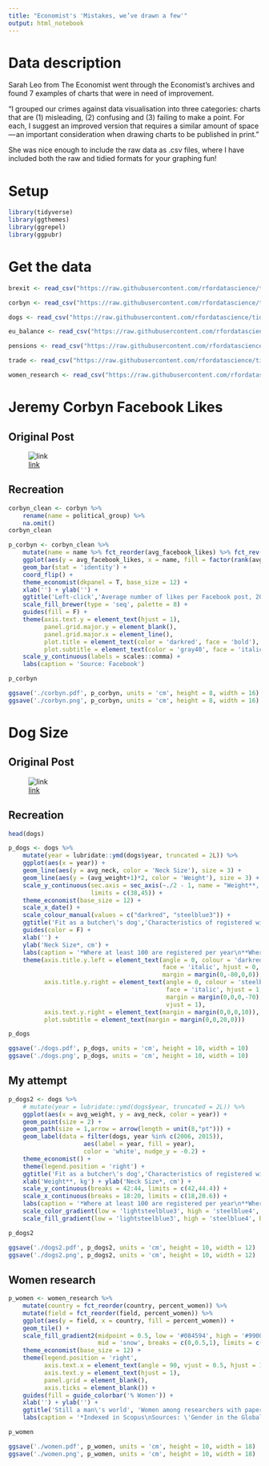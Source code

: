 ```yaml
---
title: "Economist's 'Mistakes, we’ve drawn a few'"
output: html_notebook
---
```


# Data description

Sarah Leo from The Economist went through the Economist's archives and found 7 examples of charts that were in need of improvement.

"I grouped our crimes against data visualisation into three categories: charts that are (1) misleading, (2) confusing and (3) failing to make a point. For each, I suggest an improved version that requires a similar amount of space — an important consideration when drawing charts to be published in print."

She was nice enough to include the raw data as .csv files, where I have included both the raw and tidied formats for your graphing fun!

# Setup

```r
library(tidyverse)
library(ggthemes)
library(ggrepel)
library(ggpubr)
```

# Get the data

```r
brexit <- read_csv("https://raw.githubusercontent.com/rfordatascience/tidytuesday/master/data/2019/2019-04-16/brexit.csv")

corbyn <- read_csv("https://raw.githubusercontent.com/rfordatascience/tidytuesday/master/data/2019/2019-04-16/corbyn.csv")

dogs <- read_csv("https://raw.githubusercontent.com/rfordatascience/tidytuesday/master/data/2019/2019-04-16/dogs.csv")

eu_balance <- read_csv("https://raw.githubusercontent.com/rfordatascience/tidytuesday/master/data/2019/2019-04-16/eu_balance.csv")

pensions <- read_csv("https://raw.githubusercontent.com/rfordatascience/tidytuesday/master/data/2019/2019-04-16/pensions.csv")

trade <- read_csv("https://raw.githubusercontent.com/rfordatascience/tidytuesday/master/data/2019/2019-04-16/trade.csv")

women_research <- read_csv("https://raw.githubusercontent.com/rfordatascience/tidytuesday/master/data/2019/2019-04-16/women_research.csv")
```

# Jeremy Corbyn Facebook Likes

## Original Post

![[link](https://medium.economist.com/mistakes-weve-drawn-a-few-8cdd8a42d368)](https://cdn-images-1.medium.com/max/2600/1*9QE_yL3boSLqopJkSBfL5A.png)

## Recreation

```r
corbyn_clean <- corbyn %>%
    rename(name = political_group) %>%
    na.omit()
corbyn_clean
```

```r
p_corbyn <- corbyn_clean %>%
    mutate(name = name %>% fct_reorder(avg_facebook_likes) %>% fct_rev()) %>%
    ggplot(aes(y = avg_facebook_likes, x = name, fill = factor(rank(avg_facebook_likes)))) +
    geom_bar(stat = 'identity') +
    coord_flip() +
    theme_economist(dkpanel = T, base_size = 12) +
    xlab('') + ylab('') +
    ggtitle('Left-click','Average number of likes per Facebook post, 2016') +
    scale_fill_brewer(type = 'seq', palette = 8) +
    guides(fill = F) +
    theme(axis.text.y = element_text(hjust = 1),
          panel.grid.major.y = element_blank(),
          panel.grid.major.x = element_line(),
          plot.title = element_text(color = 'darkred', face = 'bold'),
          plot.subtitle = element_text(color = 'gray40', face = 'italic')) +
    scale_y_continuous(labels = scales::comma) +
    labs(caption = 'Source: Facebook')
```

```r
p_corbyn
```

```r
ggsave('./corbyn.pdf', p_corbyn, units = 'cm', height = 8, width = 16)
ggsave('./corbyn.png', p_corbyn, units = 'cm', height = 8, width = 16)
```

# Dog Size

## Original Post

![[link](https://medium.economist.com/mistakes-weve-drawn-a-few-8cdd8a42d368)](https://cdn-images-1.medium.com/max/2600/1*H21mduPmvzot3oaMThNfFQ.png)

## Recreation

```r
head(dogs)
```

```r
p_dogs <- dogs %>%
    mutate(year = lubridate::ymd(dogs$year, truncated = 2L)) %>%
    ggplot(aes(x = year)) + 
    geom_line(aes(y = avg_neck, color = 'Neck Size'), size = 3) +
    geom_line(aes(y = (avg_weight+1)*2, color = 'Weight'), size = 3) +
    scale_y_continuous(sec.axis = sec_axis(~./2 - 1, name = "Weight**, kg",), 
                       limits = c(38,45)) +
    theme_economist(base_size = 12) +
    scale_x_date() + 
    scale_colour_manual(values = c("darkred", "steelblue3")) +
    ggtitle('Fit as a butcher\'s dog','Characteristics of registered with the UK\'s\nKennel Club, average when fully grown') +
    guides(color = F) +
    xlab('') +
    ylab('Neck Size*, cm') +
    labs(caption = '*Where at least 100 are registered per year\n**Where at least 50 are registered per year\nSources: Kennel Club; The Economist') +
    theme(axis.title.y.left = element_text(angle = 0, colour = 'darkred', 
                                           face = 'italic', hjust = 0, 
                                           margin = margin(0,-80,0,0)),
          axis.title.y.right = element_text(angle = 0, colour = 'steelblue3', 
                                            face = 'italic', hjust = 1, 
                                            margin = margin(0,0,0,-70), 
                                            vjust = 1),
          axis.text.y.right = element_text(margin = margin(0,0,0,10)),
          plot.subtitle = element_text(margin = margin(0,0,20,0)))
```

```r
p_dogs
```

```r
ggsave('./dogs.pdf', p_dogs, units = 'cm', height = 10, width = 10)
ggsave('./dogs.png', p_dogs, units = 'cm', height = 10, width = 10)
```

## My attempt

```r
p_dogs2 <- dogs %>%
    # mutate(year = lubridate::ymd(dogs$year, truncated = 2L)) %>%
    ggplot(aes(x = avg_weight, y = avg_neck, color = year)) +
    geom_point(size = 2) +
    geom_path(size = 1,arrow = arrow(length = unit(8,"pt"))) +
    geom_label(data = filter(dogs, year %in% c(2006, 2015)),
                     aes(label = year, fill = year), 
                     color = 'white', nudge_y = -0.2) +
    theme_economist() +
    theme(legend.position = 'right') +
    ggtitle('Fit as a butcher\'s dog','Characteristics of registered with the UK\'s Kennel Club,\naverage when fully grown') +
    xlab('Weight**, kg') + ylab('Neck Size*, cm') +
    scale_y_continuous(breaks = 42:44, limits = c(42,44.4)) +
    scale_x_continuous(breaks = 18:20, limits = c(18,20.6)) +
    labs(caption = '*Where at least 100 are registered per year\n**Where at least 50 are registered per year\nSources: Kennel Club; The Economist') +
    scale_color_gradient(low = 'lightsteelblue3', high = 'steelblue4', breaks = c(2006,2015), guide = F) +
    scale_fill_gradient(low = 'lightsteelblue3', high = 'steelblue4', breaks = c(2006,2015), guide =F)
```

```r
p_dogs2
```

```r
ggsave('./dogs2.pdf', p_dogs2, units = 'cm', height = 10, width = 12)
ggsave('./dogs2.png', p_dogs2, units = 'cm', height = 10, width = 12)
```

## Women research

```r
p_women <- women_research %>% 
    mutate(country = fct_reorder(country, percent_women)) %>%
    mutate(field = fct_reorder(field, percent_women)) %>%
    ggplot(aes(y = field, x = country, fill = percent_women)) +
    geom_tile() +
    scale_fill_gradient2(midpoint = 0.5, low = '#084594', high = '#99000D', 
                         mid = 'snow', breaks = c(0,0.5,1), limits = c(0,1)) +
    theme_economist(base_size = 12) +
    theme(legend.position = 'right',
          axis.text.x = element_text(angle = 90, vjust = 0.5, hjust = 1),
          axis.text.y = element_text(hjust = 1),
          panel.grid = element_blank(),
          axis.ticks = element_blank()) +
    guides(fill = guide_colorbar('% Women')) +
    xlab('') + ylab('') +
    ggtitle('Still a man\'s world', 'Women among researchers with papers published*\n2011-15') +
    labs(caption = '*Indexed in Scopus\nSources: \'Gender in the Global Research Landscape\' by Elsevier; The Economist\nPlot by @melikedonertas')
```

```r
p_women
```

```r
ggsave('./women.pdf', p_women, units = 'cm', height = 10, width = 18)
ggsave('./women.png', p_women, units = 'cm', height = 10, width = 18)
```
